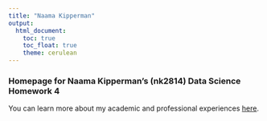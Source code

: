 ```yaml
---
title: "Naama Kipperman"
output: 
  html_document:
    toc: true
    toc_float: true
    theme: cerulean
---
```


### Homepage for Naama Kipperman's (nk2814) Data Science Homework 4

You can learn more about my academic and professional experiences [here](about.html).

